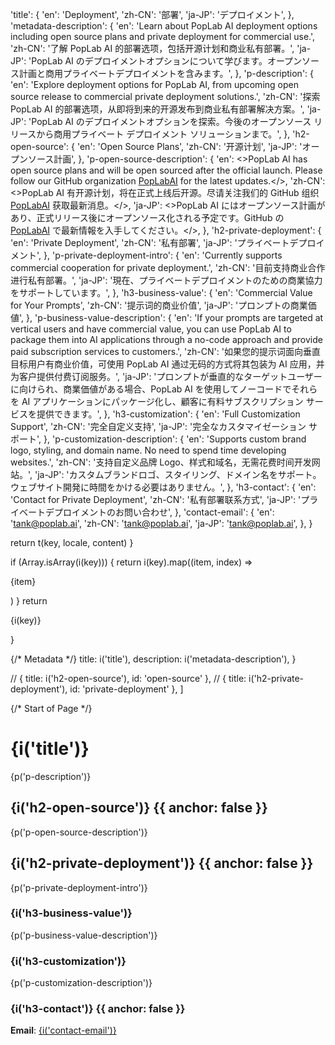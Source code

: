 

  'title': {
    'en': 'Deployment',
    'zh-CN': '部署',
    'ja-JP': 'デプロイメント',
  },
  'metadata-description': {
    'en': 'Learn about PopLab AI deployment options including open source plans and private deployment for commercial use.',
    'zh-CN': '了解 PopLab AI 的部署选项，包括开源计划和商业私有部署。',
    'ja-JP': 'PopLab AI のデプロイメントオプションについて学びます。オープンソース計画と商用プライベートデプロイメントを含みます。',
  },
  'p-description': {
    'en': 'Explore deployment options for PopLab AI, from upcoming open source release to commercial private deployment solutions.',
    'zh-CN': '探索 PopLab AI 的部署选项，从即将到来的开源发布到商业私有部署解决方案。',
    'ja-JP': 'PopLab AI のデプロイメントオプションを探索。今後のオープンソース リリースから商用プライベート デプロイメント ソリューションまで。',
  },
  'h2-open-source': {
    'en': 'Open Source Plans',
    'zh-CN': '开源计划',
    'ja-JP': 'オープンソース計画',
  },
  'p-open-source-description': {
    'en': <>PopLab AI has open source plans and will be open sourced after the official launch. Please follow our GitHub organization <a href="https://github.com/poplab-ai">PopLabAI</a> for the latest updates.</>,
    'zh-CN': <>PopLab AI 有开源计划，将在正式上线后开源。尽请关注我们的 GitHub 组织 <a href="https://github.com/poplab-ai">PopLabAI</a> 获取最新消息。</>,
    'ja-JP': <>PopLab AI にはオープンソース計画があり、正式リリース後にオープンソース化される予定です。GitHub の <a href="https://github.com/poplab-ai">PopLabAI</a> で最新情報を入手してください。</>,
  },
  'h2-private-deployment': {
    'en': 'Private Deployment',
    'zh-CN': '私有部署',
    'ja-JP': 'プライベートデプロイメント',
  },
  'p-private-deployment-intro': {
    'en': 'Currently supports commercial cooperation for private deployment.',
    'zh-CN': '目前支持商业合作进行私有部署。',
    'ja-JP': '現在、プライベートデプロイメントのための商業協力をサポートしています。',
  },
  'h3-business-value': {
    'en': 'Commercial Value for Your Prompts',
    'zh-CN': '提示词的商业价值',
    'ja-JP': 'プロンプトの商業価値',
  },
  'p-business-value-description': {
    'en': 'If your prompts are targeted at vertical users and have commercial value, you can use PopLab AI to package them into AI applications through a no-code approach and provide paid subscription services to customers.',
    'zh-CN': '如果您的提示词面向垂直目标用户有商业价值，可使用 PopLab AI 通过无码的方式将其包装为 AI 应用，并为客户提供付费订阅服务。',
    'ja-JP': 'プロンプトが垂直的なターゲットユーザーに向けられ、商業価値がある場合、PopLab AI を使用してノーコードでそれらを AI アプリケーションにパッケージ化し、顧客に有料サブスクリプション サービスを提供できます。',
  },
  'h3-customization': {
    'en': 'Full Customization Support',
    'zh-CN': '完全自定义支持',
    'ja-JP': '完全なカスタマイゼーション サポート',
  },
  'p-customization-description': {
    'en': 'Supports custom brand logo, styling, and domain name. No need to spend time developing websites.',
    'zh-CN': '支持自定义品牌 Logo、样式和域名，无需花费时间开发网站。',
    'ja-JP': 'カスタムブランドロゴ、スタイリング、ドメイン名をサポート。ウェブサイト開発に時間をかける必要はありません。',
  },
  'h3-contact': {
    'en': 'Contact for Private Deployment',
    'zh-CN': '私有部署联系方式',
    'ja-JP': 'プライベートデプロイメントのお問い合わせ',
  },
  'contact-email': {
    'en': 'tank@poplab.ai',
    'zh-CN': 'tank@poplab.ai',
    'ja-JP': 'tank@poplab.ai',
  },
}

  return t(key, locale, content)
}

  if (Array.isArray(i(key))) {
    return i(key).map((item, index) => <p key={index}>{item}</p>)
  }
  return <p>{i(key)}</p>
}

{/* Metadata */}
  title: i('title'),
  description: i('metadata-description'),
}

  // { title: i('h2-open-source'), id: 'open-source' },
  // { title: i('h2-private-deployment'), id: 'private-deployment' },
]

{/* Start of Page */}

# {i('title')}

<div className="lead">
  {p('p-description')}
</div>

## {i('h2-open-source')} {{ anchor: false }}

{p('p-open-source-description')}

## {i('h2-private-deployment')} {{ anchor: false }}

{p('p-private-deployment-intro')}

### {i('h3-business-value')}

{p('p-business-value-description')}

### {i('h3-customization')}

{p('p-customization-description')}

### {i('h3-contact')} {{ anchor: false }}

**Email**: [{i('contact-email')}](mailto:{i('contact-email')})

